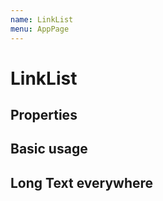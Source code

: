 ```yaml
---
name: LinkList
menu: AppPage
---
```



# LinkList

## Properties
<PropsTable of={LinkList} />

## Basic usage
<Playground>
  <LinkList 
    groups={{
      "youtube.com":[
        {"_id":"5b85b3884bdea04095750ca9","url":"https://www.youtube.com/watch?v=ESUXFCht6yk&index=5&list=PL5uGqWoFgvd1SBExRyHuuVxiLiU8u8-PN&t=0s","info":{"_id":"5b85b3884bdea04095750caa","title":"Predicting Swedish Vowel Length - YouTube","iconHref":"/yts/img/favicon_32-vflOogEID.png"},"groupName":"youtube.com"},
        {"_id":"5b85b3b6752f30459cc547ba","url":"https://www.youtube.com/watch?v=UHuT-Tk0B08&t=406s","info":{"_id":"5b85b3b6752f30459cc547bb","title":"Best GLITCH HOP Gaming Mix 2017 #7 - YouTube","iconHref":"/yts/img/favicon_32-vflOogEID.png"},"groupName":"youtube.com"},
        {"_id":"5b8988468b13a49e88042e37","url":"https://www.youtube.com/watch?v=SJZqgjDymbI&t=902s","info":{"_id":"5b8988468b13a49e88042e38","title":"Steins;Gate - Episode 2 (Live Reaction) - YouTube","iconHref":"/yts/img/favicon_32-vflOogEID.png"},"groupName":"youtube.com"}
      ],
      "duckduckgo.com":[
        {"_id":"5b85b3be752f30459cc547be","url":"https://duckduckgo.com/?q=react+typescript+demo&atb=v128-7_f&ia=software","info":{"_id":"5b85b3be752f30459cc547bf","title":"react typescript demo at DuckDuckGo"},"groupName":"duckduckgo.com"},
        {"_id":"5b85b3c7752f30459cc547c3","url":"https://duckduckgo.com/?q=mongoose+find+subdocument&atb=v128-7_f&ia=qa","info":{"_id":"5b85b3c7752f30459cc547c4","title":"mongoose find subdocument at DuckDuckGo"},"groupName":"duckduckgo.com"},
        {"_id":"5b85b3cd752f30459cc547c9","url":"https://duckduckgo.com/?q=mongoose+schema+maybe&atb=v128-7_f&ia=qa","info":{"_id":"5b85b3cd752f30459cc547ca","title":"mongoose schema maybe at DuckDuckGo"},"groupName":"duckduckgo.com"}
      ]
    }}
  />
</Playground>

## Long Text everywhere
<Playground>
  <LinkList
    groups={{
      "youtubeeeeeeeeeeeeeeeeeeeeeeeeeeeesasdaasdasdasdasdssssssssssss.comyoutubeeeeeeeeeeeeeeeeeeeeeeeeeeeesasdaasdasdasdasdssssssssssss.comyoutubeeeeeeeeeeeeeeeeeeeeeeeeeeeesasdaasdasdasdasdssssssssssss.com": [
        {
          "_id":"5b85b3884bdea04095750ca9",
          "url":"https://www.youtube.com/watch?v=ESUXFCht6yk&index=5&list=PL5uGqWoFgvd1SBExRyHuuVxiLiU8u8-PN&t=0sL5uGqWoFgvd1SBExRyHuuVxiLiU8u8-PN&t=0sL5uGqWoFgvd1SBExRyHuuVxiLiU8u8-PN&t=0sL5uGqWoFgvd1SBExRyHuuVxiLiU8u8-PN&t=0s",
          "info":{"_id":"5b85b3884bdea04095750caa","title":"Cat ipsum dolor sit amet, head nudges but poop on grasses, for the cat was chasing the mouse weigh eight pounds but take up a full-size bed.",
          "iconHref":"/yts/img/favicon_32-vflOogEID.png"},"groupName":"youtube.com"
        }
      ]
    }}
  />
</Playground>